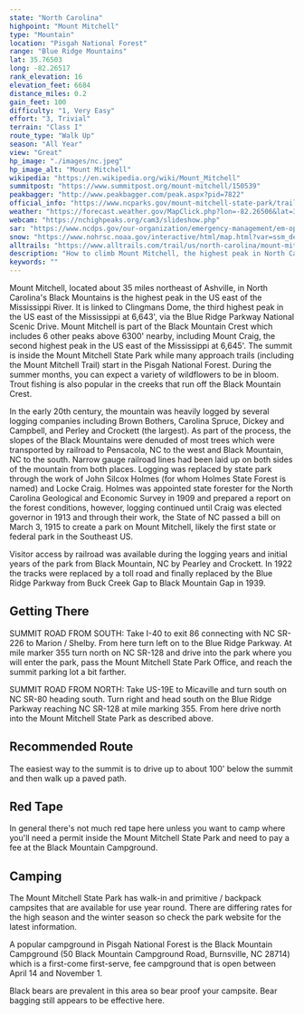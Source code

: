 ```yaml
---
state: "North Carolina"
highpoint: "Mount Mitchell"
type: "Mountain"
location: "Pisgah National Forest"
range: "Blue Ridge Mountains"
lat: 35.76503
long: -82.26517
rank_elevation: 16
elevation_feet: 6684
distance_miles: 0.2
gain_feet: 100
difficulty: "1, Very Easy"
effort: "3, Trivial"
terrain: "Class I"
route_type: "Walk Up"
season: "All Year"
view: "Great"
hp_image: "./images/nc.jpeg"
hp_image_alt: "Mount Mitchell"
wikipedia: "https://en.wikipedia.org/wiki/Mount_Mitchell"
summitpost: "https://www.summitpost.org/mount-mitchell/150539"
peakbagger: "http://www.peakbagger.com/peak.aspx?pid=7822"
official_info: "https://www.ncparks.gov/mount-mitchell-state-park/trails"
weather: "https://forecast.weather.gov/MapClick.php?lon=-82.26506&lat=35.764857"
webcam: "https://nchighpeaks.org/cam3/slideshow.php"
sar: "https://www.ncdps.gov/our-organization/emergency-management/em-operations/em-resources/search-rescue/mountain-rescue"
snow: "https://www.nohrsc.noaa.gov/interactive/html/map.html?var=ssm_depth&min_x=-82.3462026691998&min_y=35.6648582458496&max_x=-82.1839181804095&max_y=35.8648582458496&bgvar=dem&shdvar=shading&title=0&width=800&height=450&font=0&lbl=m&palette=0&h_o=0&metric=0&lp=0&no_header=0&snap=1&o7=1&o9=1&o11=1&o13=1"
alltrails: "https://www.alltrails.com/trail/us/north-carolina/mount-mitchell-summit-trail"
description: "How to climb Mount Mitchell, the highest peak in North Carolina and tallest mountain east of the Mississippi."
keywords: ""
---
```


Mount Mitchell, located about 35 miles northeast of Ashville, in North Carolina's Black Mountains is the highest peak in the US east of the Mississippi River. It is linked to Clingmans Dome, the third highest peak in the US east of the Mississippi at 6,643', via the Blue Ridge Parkway National Scenic Drive. Mount Mitchell is part of the Black Mountain Crest which includes 6 other peaks above 6300' nearby, including Mount Craig, the second highest peak in the US east of the Mississippi at 6,645'. The summit is inside the Mount Mitchell State Park while many approach trails (including the Mount Mitchell Trail) start in the Pisgah National Forest. During the summer months, you can expect a variety of wildflowers to be in bloom. Trout fishing is also popular in the creeks that run off the Black Mountain Crest.

In the early 20th century, the mountain was heavily logged by several logging companies including Brown Bothers, Carolina Spruce, Dickey and Campbell, and Perley and Crockett (the largest). As part of the process, the slopes of the Black Mountains were denuded of most trees which were transported by railroad to Pensacola, NC to the west and Black Mountain, NC to the south. Narrow gauge railroad lines had been laid up on both sides of the mountain from both places. Logging was replaced by state park through the work of John Silcox Holmes (for whom Holmes State Forest is named) and Locke Craig. Holmes was appointed state forester for the North Carolina Geological and Economic Survey in 1909 and prepared a report on the forest conditions, however, logging continued until Craig was elected governor in 1913 and through their work, the State of NC passed a bill on March 3, 1915 to create a park on Mount Mitchell, likely the first state or federal park in the Southeast US.

Visitor access by railroad was available during the logging years and initial years of the park from Black Mountain, NC by Pearley and Crockett. In 1922 the tracks were replaced by a toll road and finally replaced by the Blue Ridge Parkway from Buck Creek Gap to Black Mountain Gap in 1939.

## Getting There
SUMMIT ROAD FROM SOUTH: Take I-40 to exit 86 connecting with NC SR-226 to Marion / Shelby. From here turn left on to the Blue Ridge Parkway. At mile marker 355 turn north on NC SR-128 and drive into the park where you will enter the park, pass the Mount Mitchell State Park Office, and reach the summit parking lot a bit farther.

SUMMIT ROAD FROM NORTH: Take US-19E to Micaville and turn south on NC SR-80 heading south. Turn right and head south on the Blue Ridge Parkway reaching NC SR-128 at mile marking 355. From here drive north into the Mount Mitchell State Park as described above.

## Recommended Route
The easiest way to the summit is to drive up to about 100' below the summit and then walk up a paved path.

## Red Tape
In general there's not much red tape here unless you want to camp where you'll need a permit inside the Mount Mitchell State Park and need to pay a fee at the Black Mountain Campground.

## Camping
The Mount Mitchell State Park has walk-in and primitive / backpack campsites that are available for use year round. There are differing rates for the high season and the winter season so check the park website for the latest information.

A popular campground in Pisgah National Forest is the Black Mountain Campground (50 Black Mountain Campground Road, Burnsville, NC 28714) which is a first-come first-serve, fee campground that is open between April 14 and November 1.

Black bears are prevalent in this area so bear proof your campsite. Bear bagging still appears to be effective here.
